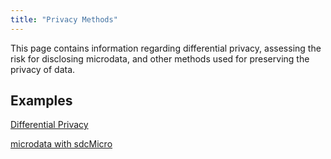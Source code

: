 ```yaml
---
title: "Privacy Methods"
---
```


This page contains information regarding differential privacy, assessing the risk for disclosing microdata, and other methods used for preserving the privacy of data.

## Examples

[Differential Privacy](differential_privacy.html)

[microdata with sdcMicro](sdc_micro_example.html)